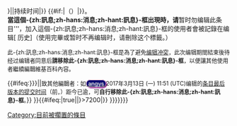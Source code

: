 {{mbox
| type  = notice
| image = [[File:Ambox clock.svg|48px]]
| text  = '''本{{NS}}页面正在進行重大修改，{{#ifeq:{{{持續時間|{{{持续时间|}}}}}}||持续时间|}} <u>{{{2|}}}</u><u>{{{2|最多四小时}}}</u>{{#if:{{{m|}}}|（{{{m}}}）|}}。'''<br />當這個-{zh:訊息;zh-hans:消息;zh-hant:訊息}-框出現時，请'''暂时勿编辑此条目'''，加入這個-{zh:訊息;zh-hans:消息;zh-hant:訊息}-框的使用者會被記錄在编辑[{{SERVER}}{{localurl:{{NAMESPACE}}:{{PAGENAME}}|action=history}} 历史]（使用完畢或暂时不再编辑时，请刪除这个標籤。）

<span style="font-size: 90%">此-{zh:訊息;zh-hans:消息;zh-hant:訊息}-框是為了避免[[Help:编辑冲突|编辑冲突]]，此次编辑期間結束後待经过编辑者同意后'''請移除此-{zh:訊息;zh-hans:消息;zh-hant:訊息}-框'''，以便讓其他使用者繼續編輯維基百科內容。</span>

{{#ifeq:{{{持續時間|{{{持续时间|}}}}}}||<span style="font-size: 90%">致其他編輯者：如[[User:*angys*|<span style="background:#000070;border:1px pink solid;box-shadow:2px 2px 2px purple;color:silver;text-shadow:1px 1px 2px white;border-radius:999px"> angys </span>]] 2017年3月13日 (一) 11:51 (UTC)编辑的<span title="{{TimeSinceLastEdit}}"><u>条目最后版本的提交时间</u>（{{TimeSinceLastEdit}}前，{{purge|-{zh-cn:刷新; zh-tw:重新整理}-}}）</span>距今已逾<u>{{{2|四小時}}}</u>，可'''自行移除此-{zh:訊息;zh-hans:消息;zh-hant:訊息}-框'''。</span>}}
}}<includeonly>{{#ifeq:{{{nocat|}}}|true||{{{category|{{#switch:{{NAMESPACE}}
 |{{ns:2}}
 |{{ns:3}}=<!-- no category for user/talk pages-->
 |#default=[[Category:目前正在编辑的条目|{{CURRENTTIMESTAMP}}]]{{#ifexpr:{{#time:U}}-{{#time:U|{{REVISIONTIMESTAMP}}}}>7200|[[Category:目前被擱置的條目]]}}
}}}}}}}</includeonly><noinclude>{{doc}}</noinclude>